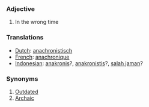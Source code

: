 === Adjective ===

# In the wrong time

=== Translations ===
*[[Dutch]]: [[anachronistisch]]
*[[French]]: [[anachronique]]
*[[Indonesian]]: [[anakronis]]?, [[anakronistis]]?, [[salah jaman]]?

=== Synonyms ===
#[[Outdated]]
#[[Archaic]]